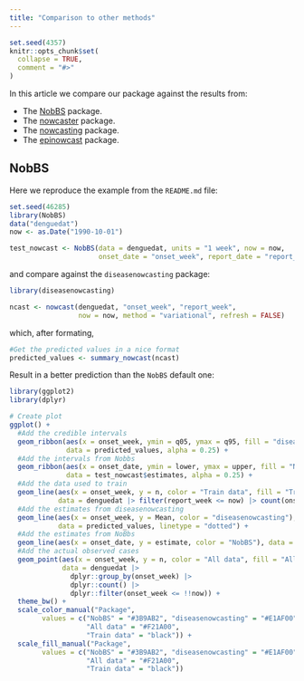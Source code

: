 ```yaml
---
title: "Comparison to other methods"
---
```


```r
set.seed(4357)
knitr::opts_chunk$set(
  collapse = TRUE,
  comment = "#>"
)
```

In this article we compare our package against the results from:

+ The [NobBS](https://github.com/sarahhbellum/NobBS) package.
+ The [nowcaster](https://covid19br.github.io/nowcaster/index.html) package.
+ The [nowcasting](https://github.com/nmecsys/nowcasting) package.
+ The [epinowcast](https://package.epinowcast.org/articles/model.html) package.

## NobBS

Here we reproduce the example from the `README.md` file:

```r
set.seed(46285)
library(NobBS)
data("denguedat")
now <- as.Date("1990-10-01")

test_nowcast <- NobBS(data = denguedat, units = "1 week", now = now,
                      onset_date = "onset_week", report_date = "report_week")
```

and compare against the `diseasenowcasting` package:

```r
library(diseasenowcasting)

ncast <- nowcast(denguedat, "onset_week", "report_week", 
                 now = now, method = "variational", refresh = FALSE)
```

which, after formating, 

```r
#Get the predicted values in a nice format
predicted_values <- summary_nowcast(ncast)
```

Result in a better prediction than the `NobBS` default one:

```r
library(ggplot2)
library(dplyr)

# Create plot
ggplot() +
  #Add the credible intervals
  geom_ribbon(aes(x = onset_week, ymin = q05, ymax = q95, fill = "diseasenowcasting"),
              data = predicted_values, alpha = 0.25) +
  #Add the intervals from Nobbs
  geom_ribbon(aes(x = onset_date, ymin = lower, ymax = upper, fill = "NobBS"),
              data = test_nowcast$estimates, alpha = 0.25) +
  #Add the data used to train
  geom_line(aes(x = onset_week, y = n, color = "Train data", fill = "Train data"), 
            data = denguedat |> filter(report_week <= now) |> count(onset_week)) +
  #Add the estimates from diseasenowcasting
  geom_line(aes(x = onset_week, y = Mean, color = "diseasenowcasting"),
            data = predicted_values, linetype = "dotted") +
  #Add the estimates from NoBbs
  geom_line(aes(x = onset_date, y = estimate, color = "NobBS"), data = test_nowcast$estimates) +
  #Add the actual observed cases
  geom_point(aes(x = onset_week, y = n, color = "All data", fill = "All data"), 
             data = denguedat |>
               dplyr::group_by(onset_week) |>
               dplyr::count() |>
               dplyr::filter(onset_week <= !!now)) +
  theme_bw() +
  scale_color_manual("Package",
        values = c("NobBS" = "#3B9AB2", "diseasenowcasting" = "#E1AF00",
                   "All data" = "#F21A00",
                   "Train data" = "black")) +
  scale_fill_manual("Package",
        values = c("NobBS" = "#3B9AB2", "diseasenowcasting" = "#E1AF00",
                   "All data" = "#F21A00",
                   "Train data" = "black"))
```


